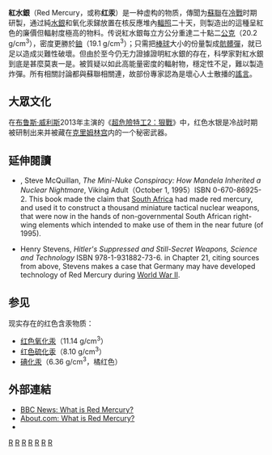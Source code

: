 {{noteTA
|G1=Unit;
}}
{{about|传闻中的高能量物质|汞溴红、红药水|红汞}}
{{original research|time=2016-04-29T16:19:10+00:00}}
'''紅水銀'''（Red Mercury，或称'''红汞'''）是一种虚构的物质，傳聞为[[蘇聯|蘇聯]]在[[冷戰|冷戰]]时期研製，通过純[[水銀|水銀]]和氧化汞銻放置在核反應堆內[[輻照|輻照]]二十天，则製造出的這種呈紅色的廉價但輻射度極高的物料。传说紅水銀每立方公分重達二十點二[[公克|公克]]（20.2 g/cm<sup>3</sup>），密度更勝於[[鈾|鈾]]（19.1 g/cm<sup>3</sup>）；只需把[[棒球|棒球]]大小的份量製成[[髒彈|骯髒彈]]，就已足以造成災難性破壞。但由於至今仍无力證據證明紅水銀的存在，科學家對紅水銀到底是甚麼莫衷一是。被質疑以如此高能量密度的輻射物，穩定性不足，難以製造炸彈。所有相關討論都與蘇聯相關連，故部份專家認為是壞心人士散播的[[謠言|謠言]]。

==大眾文化==
在[[布鲁斯·威利斯|布鲁斯·威利斯]]2013年主演的《[[超危險特工2：狠戰|超危險特工2：狠戰]]》中，红色水银是冷战时期被研制出来并被藏在[[克里姆林宫|克里姆林宫]]内的一个秘密武器。

==延伸閱讀==
{{refbegin}}
*{{tsl|en|Peter Hounam|}}, Steve McQuillan, ''The Mini-Nuke Conspiracy: How Mandela Inherited a Nuclear Nightmare'', Viking Adult（October 1, 1995）ISBN 0-670-86925-2. This book made the claim that [[South_Africa|South Africa]] had made red mercury, and used it to construct a thousand miniature tactical nuclear weapons, that were now in the hands of non-governmental South African right-wing elements which intended to make use of them in the near future (of 1995).
*Henry Stevens, ''Hitler's Suppressed and Still-Secret Weapons, Science and Technology'' ISBN 978-1-931882-73-6. in Chapter 21, citing sources from above, Stevens makes a case that Germany may have developed technology of Red Mercury during [[World_War_II|World War II]].
{{refend}}

==参见==
现实存在的红色含汞物质：
* [[氧化汞|红色氧化汞]]（11.14 g/cm<sup>3</sup>）
* [[硫化汞|红色硫化汞]]（8.10 g/cm<sup>3</sup>）
* [[碘化汞|碘化汞]]（6.36 g/cm<sup>3</sup>，橘红色）

==外部連結==
*[http://news.bbc.co.uk/2/hi/uk_news/5176382.stm BBC News: What is Red Mercury?]
*[http://chemistry.about.com/cs/chemicalweapons/f/blredmercury.htm About.com: What is Red Mercury?] {{Wayback|url=http://chemistry.about.com/cs/chemicalweapons/f/blredmercury.htm |date=20040803195804 }}
*{{cite web | last = Butler | first = Kenley | coauthors = Akaki Dvali | title = Nuclear Trafficking Hoaxes: A Short History of Scams Involving Red Mercury and Osmium-187 | work = NTI | publisher = Nuclear Threat Initiative | date = 1 April 2004 | url = http://www.nti.org/analysis/articles/nuclear-trafficking-hoaxes/ | accessdate = 19 February 2012}}

{{阴谋论}}

[[Category:虚构物质|R]]
[[Category:科學騙局|R]]
[[Category:汞|R]]
[[Category:核武器|R]]
[[Category:伪物理学|R]]
[[Category:科技相关阴谋论|R]]
[[Category:都市傳說|R]]